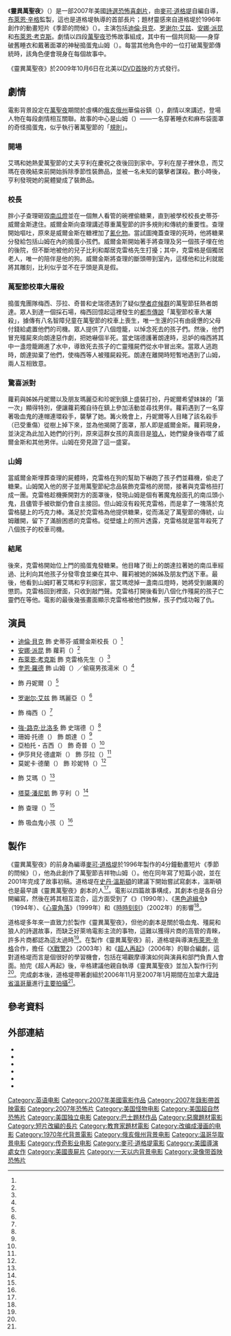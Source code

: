 {{noteTA
|G1=Show
|G2=Movie
|G3=PP
|T=zh-tw:靈異萬聖夜;zh-cn:别惹小孩;
|1=zh-tw:靈異萬聖夜;zh-cn:别惹小孩;
}}
{{Infobox film
| name           = 靈異萬聖夜
| original_name  = {{lang|en|''Trick 'r Treat''}}
| image          = Trick 'r Treat Poster.jpg
| alt            = 
| caption        = 電影海報
| director       = [[麥可·道格堤|麥可·道格堤]]
| producer       = [[布萊恩·辛格|布萊恩·辛格]]
| writer         = 麥可·道格堤
| based_on       = 
| starring       = {{plainlist|
* [[迪倫·貝克|迪倫·貝克]]
* [[罗谢尔·艾兹|罗谢尔·艾兹]]
* [[安娜·派昆|安娜·派昆]]
* [[布萊恩·考克斯_(演員)|布萊恩·考克斯]]
}}
| music          = {{le|道格拉斯·皮普斯|Douglas Pipes}}
| cinematography = {{le|葛倫·麥克弗森|Glen MacPherson}}
| editing        = 羅伯特·艾比森（{{lang|en|Robert Ivison}}）
| studio         = {{plainlist|
* {{le|華納首映|Warner Premiere}}
* [[传奇影业|传奇影业]]
* {{le|Bad Hat Harry Productions|Bad Hat Harry Productions}}
}}
| distributor    = [[華納兄弟|華納兄弟]]
| released       = {{Film date|2007|12|09|{{le|Butt-Numb-A-Thon|Butt-Numb-A-Thon}}|2009|10|6|美國}}
| runtime        = 82分鐘<ref name="BOM" />
| country        = 美國
| language       = 英語
| budget         = 1200萬美元<ref name="Complex(2013-10-28)" />
| preceded_by    = 
| followed_by    = 
| cn_name        = 别惹小孩
| hk_name        = 
| tw_name        = 靈異萬聖夜
}}
《'''靈異萬聖夜'''》（{{lang-en|''Trick 'r Treat''}}）是一部2007年美國[[詩選劇|詩選]][[恐怖片|恐怖]][[喜劇片|喜劇片]]，由[[麥可·道格堤|麥可·道格堤]]自編自導，[[布萊恩·辛格|布萊恩·辛格]]監製，這也是道格堤執導的首部長片；題材靈感來自道格堤於1996年創作的動畫短片《季節的問候》（{{lang|en|''Season's Greetings''}}）。主演包括[[迪倫·貝克|迪倫·貝克]]、[[罗谢尔·艾兹|罗谢尔·艾兹]]、[[安娜·派昆|安娜·派昆]]和[[布萊恩·考克斯_(演員)|布萊恩·考克斯]]。劇情以四段[[萬聖夜|萬聖夜]]恐怖故事組成，其中有一個共同點——身穿破舊睡衣和戴著面罩的神秘搗蛋鬼山姆（{{lang|en|Sam}}）。每當其他角色中的一位打破萬聖節傳統時，該角色便會現身在每個故事中。

《靈異萬聖夜》於2009年10月6日在北美以[[DVD首映|DVD首映]]的方式發行。

== 劇情 ==
電影背景設定在[[萬聖夜|萬聖夜]]期間於虛構的[[俄亥俄州|俄亥俄州]]華倫谷鎮（{{lang|en|Warren Valley}}），劇情以{{le|非線性敘事|Nonlinear narrative}}來講述，登場人物在每段劇情相互關聯。故事的中心是山姆（{{lang|en|Sam}}）——一名穿著睡衣和麻布袋面罩的奇怪搗蛋鬼，似乎執行著萬聖節的「[[不給糖就搗蛋|規則]]」。

=== 開場 ===
艾瑪和她熱愛萬聖節的丈夫亨利在慶祝之夜後回到家中。亨利在屋子裡休息，而艾瑪在夜晚結束前開始拆除季節性裝飾品，並被一名未知的襲擊者謀殺。數小時後，亨利發現她的屍體變成了裝飾品。

=== 校長 ===
胖小子查理砸毀[[傑克燈籠|南瓜燈]]並在一個無人看管的碗裡偷糖果，直到被學校校長史蒂芬·威爾金斯逮住。威爾金斯向查理講述尊重萬聖節的許多規則和傳統的重要性。查理開始嘔吐，原來是威爾金斯在糖裡加了[[氰化物|氰化物]]。當試圖掩蓋查理的死時，他將糖果分發給包括山姆在內的搗蛋小孩們。威爾金斯開始著手將查理及另一個孩子埋在他的後院，但不斷地被他的兒子比利和鄰居克雷格先生打擾；其中，克雷格是個獨居老人，唯一的陪伴是他的狗。威爾金斯將查理的斷頭帶到室內，這樣他和比利就能將其雕刻，比利似乎並不在乎頭是真是假。

=== 萬聖節校車大屠殺 ===
搗蛋鬼團隊梅西、莎拉、奇普和史瑞德遇到了疑似[[學者症候群|學者症候群]]的萬聖節狂熱者朗達。眾人到達一個採石場，梅西回憶起這裡發生的[[都市傳說|都市傳說]]「萬聖節校車大屠殺」，據傳有八名智障兒童在萬聖節的校車上喪生，唯一生還的只有由疲憊的父母付錢給處置他們的司機。眾人提供了八個燈籠，以悼念死去的孩子們。然後，他們冒充殭屍來向朗達惡作劇，把她嚇個半死。當史瑞德護著朗達時，忌妒的梅西將其中一盞燈籠踢進了水中，導致死去孩子的亡靈殭屍們從水中冒出來。當眾人逃跑時，朗達拋棄了他們，使梅西等人被殭屍殺死。朗達在離開時短暫地遇到了山姆，兩人互相致意。

=== 驚喜派對 ===
蘿莉與姊姊丹妮爾以及朋友瑪麗亞和珍妮到鎮上盛裝打扮，丹妮爾希望妹妹的「第一次」顯得特別，便讓蘿莉獨自待在鎮上參加活動並尋找男伴。蘿莉遇到了一名穿著吸血鬼的連帽連環殺手，襲擊了她。篝火晚會上，丹妮爾等人目睹了該名殺手（已受重傷）從樹上掉下來，並為他揭開了面罩，那人即是威爾金斯。蘿莉現身，並決定為此加入她們的行列，原來這群女孩的真面目是[[狼人|狼人]]，她們變身後吞噬了威爾金斯和其他男伴。山姆在旁見證了這一盛宴。

=== 山姆 ===
當威爾金斯埋葬查理的屍體時，克雷格在狗的幫助下嚇跑了孩子們並藉機，偷走了糖果。山姆闖入他的房子並用萬聖節紀念品裝飾克雷格的房間，接著與克雷格扭打成一團。克雷格趁機撕開對方的面罩後，發現山姆是個有著魔鬼般面孔的南瓜頭小鬼，且儘管手被砍斷仍會自主接回。但山姆沒有殺死克雷格，而是拿了一塊落於克雷格腿上的巧克力棒。滿足於克雷格為他提供糖果，從而滿足了萬聖節的傳統，山姆離開，留下了滿臉困惑的克雷格。從壁爐上的照片透露，克雷格就是當年殺死了八個孩子的校車司機。

=== 結尾 ===
後來，克雷格開始位上門的搗蛋鬼發糖果。他目睹了街上的朗達拉著她的南瓜車經過、比利向其他孩子分發零食並樂在其中、蘿莉被她的姊姊及朋友們送下車。最後，他看到山姆盯著艾瑪和亨利回家，當艾瑪熄掉一盞南瓜燈時，她將受到嚴厲的懲罰。克雷格回到裡面，只收到敲門聲。克雷格打開後看到八個化作殭屍的孩子亡靈們在等他。電影的最後幾張畫面顯示克雷格被他們肢解，孩子們成功報了仇。

== 演員 ==
{{div col}}
* [[迪倫·貝克|迪倫·貝克]] 飾 史蒂芬·威爾金斯校長（{{lang|en|Principal Steven Wilkins}}）<ref name="BFI" />
* [[安娜·派昆|安娜·派昆]] 飾 蘿莉（{{lang|en|Laurie}}）<ref name="BFI" />
* [[布萊恩·考克斯_(演員)|布萊恩·考克斯]] 飾 克雷格先生（{{lang|en|Mr. Kreeg}}）<ref name="BFI" />
* [[奎恩·羅德|奎恩·羅德]] 飾 山姆（{{lang|en|Sam}}）／偷窺男孩湯米（{{lang|en|Peeping Tommy}}）<ref name="AllMovie-Cast" />
* {{le|蘿倫·李·史密斯|Lauren Lee Smith}} 飾 丹妮爾（{{lang|en|Danielle}}）<ref name="BFI" />
* [[罗谢尔·艾兹|罗谢尔·艾兹]] 飾 瑪麗亞（{{lang|en|Maria}}）<ref name="BFI" />
* {{le|布瑞特·麦考利普|Britt McKillip}} 飾 梅西（{{lang|en|Macy}}）<ref name="BFI" />
* [[強-路克·比洛多|強-路克·比洛多]] 飾 史瑞德（{{lang|en|Schrader}}）<ref name="BFI" />
* 珊姆·托德（{{lang|en|Samm Todd}}） 飾 朗達（{{lang|en|Rhonda}}）<ref name="BFI" />
* 亞柏托・吉西（{{lang|en|Alberto Ghisi}}） 飾 奇普（{{lang|en|Chip}}）<ref name="BFI" />
* 伊莎貝兒·德盧斯（{{lang|en|Isabelle Deluce}}） 飾 莎拉（{{lang|en|Sara}}）<ref name="BFI" />
* 莫妮卡·德蘭（{{lang|en|Moneca Delain}}） 飾 珍妮特（{{lang|en|Janet}}）<ref name="BFI" />
* {{le|蕾絲莉·畢柏|Leslie Bibb}} 飾 艾瑪（{{lang|en|Emma}}）<ref name="AllMovie-Cast" />
* [[塔莫·潘尼凱|塔莫·潘尼凱]] 飾 亨利（{{lang|en|Henry}}）<ref name="AllMovie-Cast" />
* {{le|布瑞特·凱利 (演員)|Brett Kelly (actor)|布瑞特·凱利}} 飾 查理（{{lang|en|Charlie}}）<ref name="BFI" />
* {{le|理查德·哈蒙|Richard Harmon}} 飾 吸血鬼小孩（{{lang|en|Vampire Kid}}）<ref name="HallmarkDrama(RichardHarmon)" />
{{div col end}}

== 製作 ==
《靈異萬聖夜》的前身為編導[[麥可·道格堤|麥可·道格堤]]於1996年製作的4分鐘動畫短片《季節的問候》（{{lang|en|''Season's Greetings''}}），他為此創作了萬聖節吉祥物山姆（{{lang|en|Sam}}）。他在同年寫了短篇小說，並在2001年完成了故事初稿。道格堤在[[史丹·溫斯頓|史丹·溫斯頓]]的建議下開始嘗試寫劇本，溫斯頓也是最早讀《靈異萬聖夜》劇本的人<ref name="Complex(2013-10-28)" />。電影以四篇故事構成，其劇本也是各自分開編寫，然後在將其相互混合，這方面受到了《{{le|狗男女|Go (1999 film)}}》（1990年）、《[[黑色追緝令|黑色追緝令]]》（1994年）、《[[心靈角落|心靈角落]]》（1999年）和《[[時時刻刻|時時刻刻]]》（2002年）的影響<ref name="Complex(2013-10-28)" />。

道格堤多年來一直致力於製作《靈異萬聖夜》，但他的劇本是關於吸血鬼、殭屍和狼人的詩選故事，而缺乏好萊塢電影主流的事物，這難以獲得片商的高管的青睞，許多片商都認為這太過時<ref name="Complex(2013-10-28)" />。在製作《靈異萬聖夜》前，道格堤與導演[[布萊恩·辛格|布萊恩·辛格]]合作，擔任《[[X戰警2|X戰警2]]》（2003年）和《[[超人再起|超人再起]]》（2006年）的聯合編劇，這對道格堤而言是個很好的學習機會，包括在場觀摩導演如何與演員和部門負責人會面。拍完《超人再起》後，辛格建議他親自執導《靈異萬聖夜》並加入製作行列<ref name="Complex(2013-10-28)" />。完成劇本後，道格堤帶著劇組於2006年11月至2007年1月期間在加拿大[[卑詩省|卑詩省]][[溫哥華|溫哥華]]進行[[主要拍攝|主要拍攝]]<ref name="Complex(2013-10-28)" />。

== 參考資料 ==
{{reflist|30em|refs=

<!-- 首段 -->
<ref name="BOM">{{cite web|url=https://www.boxofficemojo.com/title/tt0862856/|title=Trick 'r Treat (2007)|work=[[Box_Office_Mojo|Box Office Mojo]]|publisher=[[IMDb|IMDb]]|accessdate=2020-11-16|archive-url=https://web.archive.org/web/20201116081731/https://www.boxofficemojo.com/title/tt0862856/|archive-date=2020-11-16|dead-url=no}}</ref>

<ref name="Complex(2013-10-28)">{{cite web|url=https://www.complex.com/pop-culture/2013/10/trick-r-treat-movie|title=The Scary-Good Afterlife of "Trick 'r Treat," The Movie That Should Be Halloween's Answer to "A Christmas Story"|last=Barone|first=Matt|work={{le|Complex Networks|Complex Networks|Complex}}|date=2013-10-28|accessdate=2020-11-16|archive-url=https://web.archive.org/web/20201025033525/https://www.complex.com/pop-culture/2013/10/trick-r-treat-movie|archive-date=2020-10-25|dead-url=no}}</ref>

<!-- 演員 -->
<ref name="BFI">{{cite web|url=https://www2.bfi.org.uk/films-tv-people/4ce2b8c2e4319|title=Trick 'r Treat (2007)|work=[[英國電影協會|British Film Institute]]|accessdate=2020-11-16|archive-url=https://web.archive.org/web/20200811113702/https://www2.bfi.org.uk/films-tv-people/4ce2b8c2e4319|archive-date=2020-08-11|dead-url=no}}</ref>

<ref name="AllMovie-Cast">{{cite web|url=https://www.allmovie.com/movie/trick-r-treat-v361160/cast-crew|title=Trick 'r Treat (2008) - Cast & Crew|work=[[AllMovie|AllMovie]]|accessdate=2020-11-16|archive-url=https://web.archive.org/web/20191209170452/https://www.allmovie.com/movie/trick-r-treat-v361160/cast-crew|archive-date=2019-12-09|dead-url=no}}</ref>

<ref name="HallmarkDrama(RichardHarmon)">{{cite web|url=https://www.hallmarkdrama.com/the-wishing-tree/cast/richard-harmon|title=Richard Harmon - The Wishing Tree - Cast|work={{le|Hallmark Drama|Hallmark Drama}}|accessdate=2020-11-16|archive-url=https://web.archive.org/web/20201116092736/https://www.hallmarkdrama.com/the-wishing-tree/cast/richard-harmon|archive-date=2020-11-16|dead-url=no}}</ref>

<!-- 製作 -->

<!-- 音樂 -->

<!-- 發行 -->

<!-- 反響 -->

<!-- 榮譽 -->

}}

== 外部連結 ==
* {{official website|https://www.warnerbros.com/trick-r-treat}}
* {{IMDb title|0862856}}
* {{allrovi movie|361160}}
* {{douban}}
* {{Rotten Tomatoes|trick_r_treat}}
* {{Mojo title|trickrtreat}}

{{麥可·道格堤}}
{{DEFAULTSORT:Trick 'r Treat}}
[[Category:英语电影|Category:英语电影]]
[[Category:2007年美國電影作品|Category:2007年美國電影作品]]
[[Category:2007年錄影帶首映電影|Category:2007年錄影帶首映電影]]
[[Category:2007年恐怖片|Category:2007年恐怖片]]
[[Category:美国怪物电影|Category:美国怪物电影]]
[[Category:美国超自然恐怖片|Category:美国超自然恐怖片]]
[[Category:美国独立电影|Category:美国独立电影]]
[[Category:巴士題材作品|Category:巴士題材作品]]
[[Category:惡魔題材電影|Category:惡魔題材電影]]
[[Category:短片改編的長片|Category:短片改編的長片]]
[[Category:教育家題材電影|Category:教育家題材電影]]
[[Category:改编成漫画的电影|Category:改编成漫画的电影]]
[[Category:1970年代背景電影|Category:1970年代背景電影]]
[[Category:俄亥俄州背景电影|Category:俄亥俄州背景电影]]
[[Category:温哥华取景电影|Category:温哥华取景电影]]
[[Category:传奇影业电影|Category:传奇影业电影]]
[[Category:麥可·道格堤電影|Category:麥可·道格堤電影]]
[[Category:美國導演處女作|Category:美國導演處女作]]
[[Category:美國喪屍片|Category:美國喪屍片]]
[[Category:一天以内背景电影|Category:一天以内背景电影]]
[[Category:录像带首映恐怖片|Category:录像带首映恐怖片]]